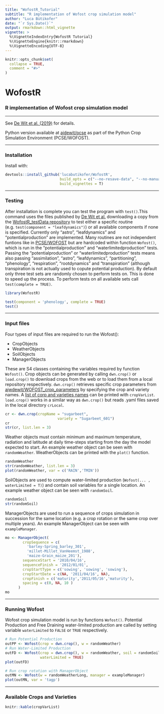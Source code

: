 ```yaml
---
title: "WofostR_Tutorial"
subtitle: "R implementation of Wofost crop simulation model"
author: "Luca Bütikofer"
date: "`r Sys.Date()`"
output: rmarkdown::html_vignette
vignette: >
  %\VignetteIndexEntry{WofostR Tutorial}
  %\VignetteEngine{knitr::rmarkdown}
  %\VignetteEncoding{UTF-8}
---
```


```r
knitr::opts_chunk$set(
  collapse = TRUE,
  comment = "#>"
)
```

# WofostR
### R implementation of Wofost crop simulation model

***
See [De Wit et al. (2019)][1] for details.

Python version available at [ajdewit/pcse][2] as part of the Python Crop Simulation Environment (PCSE/WOFOST).

***
### Installation
Install with:

```r
devtools::install_github('lucabutikofer/WofostR',
                         build_opts = c("--no-resave-data", "--no-manual"),
                         build_vignettes = T)
```

***
### Testing

After installation is complete you can test the program with `test()`.This command uses the files published by [De Wit et al.][1] downloading a copy from the [WofostR_testData repository][3] to test either a specific routine (e.g. `test(component = "leafdynamics")`) or all available components if none is specified. Currently only "astro", "leafdynamics" and "potentialproduction" are implemented. Many routines are not independent funtions like in [PCSE/WOFOST][2] but are hardcoded within function `Wofost()`, which is run in the "potentialproduction" and "waterlimitedproduction" tests. Passing the "potentialproduction" or "waterlimitedproduction" tests means also passing "assimilation", "astro", "leafdynamics", "partitioning", "phenology", "respiration", "rootdynamics" and "transpiration" (although transpiration is not actually used to copute potential production).
By default only three test sets are randomly chosen to perform tests on. This is done to speed up the process. To perform tests on all available sets call `test(complete = TRUE)`.


```r
library(WofostR)
```

```r
test(component = 'phenology', complete = TRUE)
test()
```

***
### Input files

Four types of input files are required to run the Wofost():

- CropObjects
- WeatherObjects
- SoilObjects
- ManagerObjects

These are S4 classes containing the variables required by function `Wofost()`. Crop objects can be generated by calling `dwn.crop()` or `load.crop()` to download crops from the web or to load them from a local repository respectively. `dwn.crop()` retrieves specific crop parameters from [ajwdewit/WOFOST_crop_parameters][4] by specifying the crop and variety names. A [list of corp and varieties names](#link1) can be printed with `cropVarList`.
`load.crop()` works in a similar way as `dwn.crop()` but reads .yaml files saved in the local directory `crLocal`.


```r
cr <- dwn.crop(cropName = "sugarbeet",
                        variety = "Sugarbeet_601")
cr
str(cr, list.len = 3)
```

Weather objects must contain minimum and maximum temperature, radiation and latitude at daily time-steps starting from the day the model expected to start. An example weather object can be seen with `randomWeather`. WeatherObjects can be printed with the `plot()` function.

```r
randomWeather
str(randomWeather, list.len = 3)
plot(randomWeather, var = c('RAIN','TMIN'))
```

SoilObjects are used to compute water-limited production (`Wofost(... , waterLimited = T)`) and contain soil variables for a single location. An example weather object can be seen with `randomSoil`.

```r
randomSoil
str(randomSoil)
```

ManagerObjects are used to run a sequence of crops simulation in succession for the same location (e.g. a crop rotation or the same crop over multiple years). An example ManagerObject can be seen with `exampleManager`.

```r
mo <- ManagerObject(
        cropSequence = c(
          'barley-Spring_barley_301',
          'millet-Millet_VanHeemst_1988',
          'maize-Grain_maize_201'),
        sequenceStart = '2010/04/16',
        sequenceFinish = '2012/01/01',
        cropStartType = c('sowing', 'sowing', 'sowing'),
        cropStartDate = c(NA, '2011/04/16', NA),
        cropFinish = c('maturity','2011/05/16','maturity'),
        spacing = c(0, NA, 10 )
      )
mo
```

***
### Running Wofost

Wofost crop simulation model is run by functions `Wofost()`. Potential Production and Free Draining water-limited production are called by setting variable `waterLimited` to `FALSE` or `TRUE` respectively.

```r
# Run Potential Production
outPP <- Wofost(crop = dwn.crop(), w = randomWeather)
# Run Water-Limited Production
outFD <- Wofost(crop = dwn.crop(), w = randomWeather, soil = randomSoil,
                waterLimited = TRUE)
plot(outFD)
```

```r
# Run crop rotation with ManagerObject
outMN <- Wofost(w = randomWeatherLong, manager = exampleManager)
plot(outMN, var = 'tagp')
```


***
### Available Crops and Varieties {#link1}

```r
knitr::kable(cropVarList)
```


[1]: https://doi.org/10.1016/j.agsy.2018.06.018
[2]: https://github.com/ajwdewit/pcse.git
[3]: https://github.com/lucabutikofer/WofostR_testData.git
[4]: https://github.com/ajwdewit/WOFOST_crop_parameters.git
